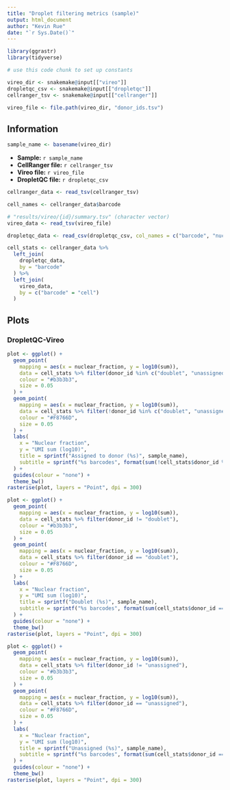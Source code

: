 ```yaml
---
title: "Droplet filtering metrics (sample)"
output: html_document
author: "Kevin Rue"
date: "`r Sys.Date()`"
---
```


```r
library(ggrastr)
library(tidyverse)
```

```r
# use this code chunk to set up constants
```

```r
vireo_dir <- snakemake@input[["vireo"]]
dropletqc_csv <- snakemake@input[["dropletqc"]]
cellranger_tsv <- snakemake@input[["cellranger"]]
```

```r
vireo_file <- file.path(vireo_dir, "donor_ids.tsv")
```

## Information

```r
sample_name <- basename(vireo_dir)
```

- **Sample:** `r sample_name`
- **CellRanger file:** `r cellranger_tsv`
- **Vireo file:** `r vireo_file`
- **DropletQC file:** `r dropletqc_csv`

```r
cellranger_data <- read_tsv(cellranger_tsv)
```

```r
cell_names <- cellranger_data$barcode
```

```r
# "results/vireo/{id}/summary.tsv" (character vector)
vireo_data <- read_tsv(vireo_file)
```

```r
dropletqc_data <- read_csv(dropletqc_csv, col_names = c("barcode", "nuclear_fraction"), skip = 1)
```

```r
cell_stats <- cellranger_data %>%
  left_join(
    dropletqc_data,
    by = "barcode"
  ) %>%
  left_join(
    vireo_data,
    by = c("barcode" = "cell")
  )
```

## Plots

### DropletQC-Vireo

```r
plot <- ggplot() +
  geom_point(
    mapping = aes(x = nuclear_fraction, y = log10(sum)),
    data = cell_stats %>% filter(donor_id %in% c("doublet", "unassigned")),
    colour = "#b3b3b3",
    size = 0.05
  ) +
  geom_point(
    mapping = aes(x = nuclear_fraction, y = log10(sum)),
    data = cell_stats %>% filter(!donor_id %in% c("doublet", "unassigned")),
    colour = "#F8766D",
    size = 0.05
  ) +
  labs(
    x = "Nuclear fraction",
    y = "UMI sum (log10)",
    title = sprintf("Assigned to donor (%s)", sample_name),
    subtitle = sprintf("%s barcodes", format(sum(!cell_stats$donor_id %in% c("doublet", "unassigned")), big.mark = ","))
  ) +
  guides(colour = "none") +
  theme_bw()
rasterise(plot, layers = "Point", dpi = 300)
```

```r
plot <- ggplot() +
  geom_point(
    mapping = aes(x = nuclear_fraction, y = log10(sum)),
    data = cell_stats %>% filter(donor_id != "doublet"),
    colour = "#b3b3b3",
    size = 0.05
  ) +
  geom_point(
    mapping = aes(x = nuclear_fraction, y = log10(sum)),
    data = cell_stats %>% filter(donor_id == "doublet"),
    colour = "#F8766D",
    size = 0.05
  ) +
  labs(
    x = "Nuclear fraction",
    y = "UMI sum (log10)",
    title = sprintf("Doublet (%s)", sample_name),
    subtitle = sprintf("%s barcodes", format(sum(cell_stats$donor_id == "doublet"), big.mark = ","))
  ) +
  guides(colour = "none") +
  theme_bw()
rasterise(plot, layers = "Point", dpi = 300)
```

```r
plot <- ggplot() +
  geom_point(
    mapping = aes(x = nuclear_fraction, y = log10(sum)),
    data = cell_stats %>% filter(donor_id != "unassigned"),
    colour = "#b3b3b3",
    size = 0.05
  ) +
  geom_point(
    mapping = aes(x = nuclear_fraction, y = log10(sum)),
    data = cell_stats %>% filter(donor_id == "unassigned"),
    colour = "#F8766D",
    size = 0.05
  ) +
  labs(
    x = "Nuclear fraction",
    y = "UMI sum (log10)",
    title = sprintf("Unassigned (%s)", sample_name),
    subtitle = sprintf("%s barcodes", format(sum(cell_stats$donor_id == "unassigned"), big.mark = ","))
  ) +
  guides(colour = "none") +
  theme_bw()
rasterise(plot, layers = "Point", dpi = 300)
```
